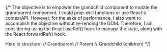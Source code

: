 {/* 
The objective is to empower the grandchild component to mutate the grandparent component.
I could prop-drill functions or use React's contextAPI.
However, for the sake of performance, I also want to accomplish the objective without re-rending the DOM.
Therefore, I am considering using the React.useRef() hook to manage the state, along with the React.forwardRef() hook.

Here is structure:
            <OverlayTrigger> // Grandparent
                <OverlayRoot> // Parent
                    <OverylayNav> // Grandchild
                        {children}
                    </OverylayNav>
                </OverlayRoot>
            </OverlayTrigger>
 */}